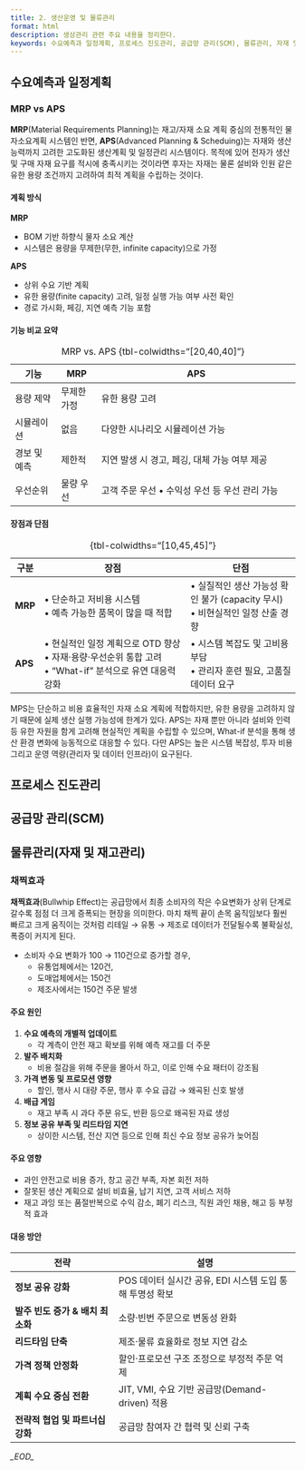 ```yaml
---
title: 2. 생산운영 및 물류관리
format: html
description: 생상관리 관련 주요 내용을 정리한다.
keywords: 수요예측과 일정계획, 프로세스 진도관리, 공급망 관리(SCM), 물류관리, 자재 및 재고관리
---
```


## 수요예측과 일정계획

### MRP vs APS

**MRP**(Material Requirements Planning)는 <span class='hl'>재고/자재 소요 계획 중심의 전통적인 물자소요계획 시스템</span>인 반면, **APS**(Advanced Planning & Scheduing)는 <span class='hl'>자재와 생산능력까지 고려한 고도화된 생산계획 및 일정관리 시스템</span>이다. 목적에 있어 전자가 생산 및 구매 자재 요구를 적시에 충족시키는 것이라면 후자는 자재는 물론 설비와 인원 같은 유한 용량 조건까지 고려하여 최적 계획을 수립하는 것이다.

#### 계획 방식

**MRP**

- BOM 기반 하향식 물자 소요 계산
- 시스템은 용량을 무제한(무한, infinite capacity)으로 가정

**APS**

- 상위 수요 기반 계획
- 유한 용량(finite capacity) 고려, 일정 실행 가능 여부 사전 확인
- 경로 가시화, 페깅, 지연 예측 기능 포함

#### 기능 비교 요약

| 기능      | MRP    | APS                           |
| ------- | ------ | ----------------------------- |
| 용량 제약   | 무제한 가정 | 유한 용량 고려                      |
| 시뮬레이션   | 없음     | 다양한 시나리오 시뮬레이션 가능             |
| 경보 및 예측 | 제한적    | 지연 발생 시 경고, 페깅, 대체 가능 여부 제공   |
| 우선순위    | 물량 우선  | 고객 주문 우선 • 수익성 우선 등 우선 관리 가능  |
: MRP vs. APS {tbl-colwidths="[20,40,40]"}

#### 장점과 단점

| 구분      | 장점                                                                         | 단점                                                     |
| ------- | -------------------------------------------------------------------------- | ------------------------------------------------------ |
| **MRP** | • 단순하고 저비용 시스템<br>• 예측 가능한 품목이 많을 때 적합                                | • 실질적인 생산 가능성 확인 불가 (capacity 무시)<br>• 비현실적인 일정 산출 경향  |
| **APS** | • 현실적인 일정 계획으로 OTD 향상<br>• 자재·용량·우선순위 통합 고려<br>• “What-if” 분석으로 유연 대응력 강화  | • 시스템 복잡도 및 고비용 부담<br>• 관리자 훈련 필요, 고품질 데이터 요구          |
: {tbl-colwidths="[10,45,45]"}

MPS는 단순하고 비용 효율적인 자재 소요 계획에 적합하지만, 유한 용량을 고려하지 않기 때문에 실제 생산 실행 가능성에 한계가 있다. APS는 자재 뿐만 아니라 설비와 인력 등 유한 자원을 함게 고려해 현실적인 계획을 수립할 수 있으며, What-if 분석을 통해 생산 환경 변화에 능동적으로 대응할 수 있다. 다만 APS는 높은 시스템 복잡성, 투자 비용 그리고 운영 역량(관리자 및 데이터 인프라)이 요구된다.

## 프로세스 진도관리


## 공급망 관리(SCM)


## 물류관리(자재 및 재고관리)

### 채찍효과 

**채찍효과**(Bullwhip Effect)는 <span class='hl'>공급망에서 최종 소비자의 작은 수요변화가 상위 단계로 갈수록 점점 더 크게 증폭되는 현장</span>을 의미한다. 마치 채찍 끝이 손목 움직임보다 훨씬 빠르고 크게 움직이는 것처럼 리테일 → 유통 → 제조로 데이터가 전달될수록 불확실성, 폭증이 커지게 된다.

- 소비자 수요 변화가 100 → 110건으로 증가할 경우,
	- 유통업체에서는 120건,
	- 도매업체에서는 150건
	- 제조사에서는 150건 주문 발생

#### 주요 원인

1. **수요 예측의 개별적 업데이트**
	- 각 계측이 안전 재고 확보를 위해 예측 재고를 더 주문
1. **발주 배치화**
	- 비용 절감을 위해 주문을 몰아서 하고, 이로 인해 수요 패터이 강조됨
1. **가격 변동 및 프로모션 영향**
	- 할인, 행사 시 대량 주문, 행사 후 수요 급감 → 왜곡된 신호 발생
1. **배급 게임**
	- 재고 부족 시 과다 주문 유도, 반환 등으로 왜곡된 자료 생성
1. **정보 공유 부족 및 리드타임 지연**
	- 상이한 시스템, 전산 지연 등으로 인해 최신 수요 정보 공유가 늦어짐

#### 주요 영향

- 과인 안전고로 비용 증가, 창고 공간 부족, 자본 회전 저하
- 잘못된 생산 계획으로 설비 비효율, 납기 지연, 고객 서비스 저하
- 재고 과잉 또는 품절반복으로 수익 감소, 폐기 리스크, 직원 과인 채용, 해고 등 부정적 효과

#### 대응 방안  

| 전략                    | 설명                                    |
| --------------------- | ------------------------------------- |
| **정보 공유 강화**          | POS 데이터 실시간 공유, EDI 시스템 도입 통해 투명성 확보  |
| **발주 빈도 증가 & 배치 최소화** | 소량·빈번 주문으로 변동성 완화                     |
| **리드타임 단축**           | 제조·물류 효율화로 정보 지연 감소                   |
| **가격 정책 안정화**         | 할인·프로모션 구조 조정으로 부정적 주문 억제             |
| **계획 수요 중심 전환**       | JIT, VMI, 수요 기반 공급망(Demand-driven) 적용 |
| **전략적 협업 및 파트너십 강화**  | 공급망 참여자 간 협력 및 신뢰 구축                  |





*\_EOD\_*


